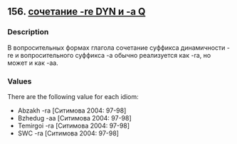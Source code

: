 ## 156. <a href =  'https://agricolamz.github.io/The_Circassian_Isoglosses_Database/156.html'>сочетание -re DYN и -a Q</a>
### Description

В вопросительных формах глагола сочетание суффикса динамичности -re и вопросительного суффикса -a обычно реализуется как -ra, но может и как -aa.

### Values
There are the following value for each idiom:

* Abzakh  -ra [Ситимова 2004: 97-98] 
* Bzhedug  -aa [Ситимова 2004: 97-98] 
* Temirgoi  -ra [Ситимова 2004: 97-98] 
* SWC  -ra [Ситимова 2004: 97-98] 

